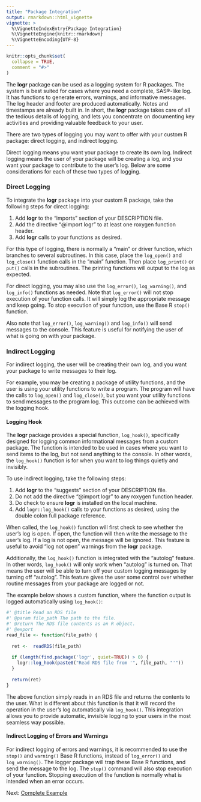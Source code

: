 ```yaml
---
title: "Package Integration"
output: rmarkdown::html_vignette
vignette: >
  %\VignetteIndexEntry{Package Integration}
  %\VignetteEngine{knitr::rmarkdown}
  %\VignetteEncoding{UTF-8}
---
```


```r
knitr::opts_chunk$set(
  collapse = TRUE,
  comment = "#>"
)
```
The **logr** package can be used as a logging system for R packages.  The
system is best suited for cases where you need a complete, SAS®-like log.
It has functions to generate errors, warnings, and informative messages. The 
log header and footer are produced automatically. Notes
and timestamps are already built in. In short, the **logr** package takes 
care of all the tedious details of logging, and lets you concentrate on documenting
key activities and providing valuable feedback to your user. 

There are two types of logging you may want to offer with your custom R package: 
direct logging, and indirect logging.  

Direct logging means you want your
package to create its own log.  Indirect logging means the user of your package
will be creating a log, and you want your package to contribute to the user's
log.  Below are some considerations for each of these two types of logging.

### Direct Logging

To integrate the **logr** package into your custom R package, take the following
steps for direct logging:

1) Add **logr** to the "imports" section of your DESCRIPTION file.
2) Add the directive "@import logr" to at least one roxygen function header.
3) Add **logr** calls to your functions as desired.

For this type of logging, there is normally a "main" or driver function, 
which branches to several subroutines.  In this case, place the `log_open()`
and `log_close()` function calls in the "main" function.  Then place 
`log_print()` or `put()` calls in the subroutines.  The printing functions 
will output to the log as expected.  

For direct logging, you may also use the `log_error()`, `log_warning()`, 
and `log_info()` functions as needed.  Note that `log_error()` will not stop execution
of your function calls.  It will simply log the appropriate message and keep going.
To stop execution of your function, use the Base R `stop()` function.

Also note that `log_error()`, `log_warning()` and `log_info()` will send messages
to the console.  This feature is useful for notifying the user of what is going
on with your package.

### Indirect Logging

For indirect logging, the user will be creating their own log, and you want
your package to write messages to their log.  

For example, you may be creating
a package of utility functions, and the user is using your utility functions to 
write a program.  The program will have the calls to `log_open()` and `log_close()`,
but you want your utility functions to send messages to the program log.  This outcome
can be achieved with the logging hook.

#### Logging Hook

The **logr** package provides a special function, `log_hook()`, specifically
designed for logging common informational messages from a custom package.  The
function is intended to be used in cases where you want to send items to the log, 
but not send anything to the console. In other words, the `log_hook()` function
is for when you want to log things quietly and invisibly.  

To use indirect logging, take the following steps:

1) Add **logr** to the "suggests" section of your DESCRIPTION file.
2) Do not add the directive "@import logr" to any roxygen function header.
3) Do check to ensure **logr** is installed on the local machine.
4) Add `logr::log_hook()` calls to your functions as desired, using the double
colon full package reference.

When called, the `log_hook()` function will first check to see whether the user's 
log is open.  If open, the function will then write the message to the user's log.
If a log is not open, the message will be ignored.  This feature is useful to 
avoid "log not open" warnings from the **logr** package.

Additionally, the `log_hook()` function is integrated with the "autolog" feature.
In other words, `log_hook()` will only work when "autolog" is turned on.  That
means the user will be able to turn off your custom logging messages by turning
off "autolog". This feature gives the user some control over whether routine messages
from your package are logged or not.

The example below shows a custom function, where the function output is 
logged automatically using `log_hook()`:

```r
#' @title Read an RDS file
#' @param file_path The path to the file. 
#' @return The RDS file contents as an R object.
#' @export
read_file <- function(file_path) {
  
  ret <-  readRDS(file_path)
  
  if (length(find.package('logr', quiet=TRUE)) > 0) {
    logr::log_hook(paste0("Read RDS file from '", file_path, "'"))
  }
  
  return(ret)
}
```
The above function simply reads in an RDS file and returns the contents to the 
user. What is different about this function is that it will record the operation
in the user's log automatically via `log_hook()`.  This integration allows you
to provide automatic, invisible logging to your users in the most seamless
way possible.

#### Indirect Logging of Errors and Warnings 

For indirect logging of errors and warnings, it is recommended to use 
the `stop()` and `warning()` Base R functions, instead of `log_error()` and
`log_warning()`.  The logger package will trap these Base R functions, and send
the message to the log. The `stop()` command will also stop execution of your
function. Stopping execution of the function is normally what is intended
when an error occurs.


Next: [Complete Example](logr-example1.html)


